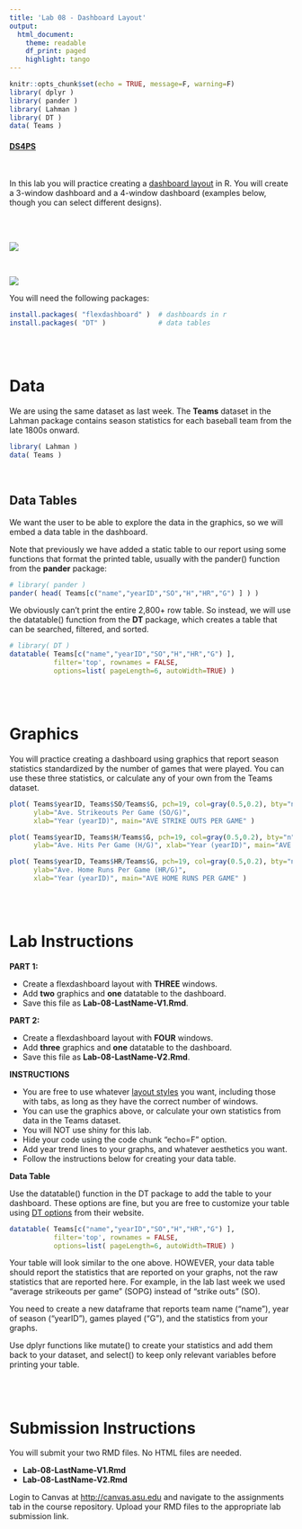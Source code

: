 ```yaml
---
title: 'Lab 08 - Dashboard Layout'
output:
  html_document:
    theme: readable
    df_print: paged
    highlight: tango
---
```


```r
knitr::opts_chunk$set(echo = TRUE, message=F, warning=F)
library( dplyr )
library( pander )
library( Lahman )
library( DT )
data( Teams )
```

#### [DS4PS](https://ds4ps.github.io/course_website/)

<br>

In this lab you will practice creating a [dashboard layout](https://rmarkdown.rstudio.com/flexdashboard/layouts.html) in R. You will create a 3-window dashboard and a 4-window dashboard (examples below, though you can select different designs).

<br><br>

![](figures/flexdashboard.png)

<br>

![](figures/flexdashboard2.png)

You will need the following packages:

```r
install.packages( "flexdashboard" )  # dashboards in r
install.packages( "DT" )             # data tables
```

<br><br>

# Data

We are using the same dataset as last week. The **Teams** dataset in the Lahman package contains season statistics for each baseball team from the late 1800s onward.


```r
library( Lahman )
data( Teams )
```

<br>

## Data Tables

We want the user to be able to explore the data in the graphics, so we will embed a data table in the dashboard. 

Note that previously we have added a static table to our report using some functions that format the printed table, usually with the pander() function from the **pander** package: 

```r
# library( pander )
pander( head( Teams[c("name","yearID","SO","H","HR","G") ] ) )
```

We obviously can't print the entire 2,800+ row table. So instead, we will use the datatable() function from the **DT** package, which creates a table that can be searched, filtered, and sorted. 

```r
# library( DT )
datatable( Teams[c("name","yearID","SO","H","HR","G") ],
           filter='top', rownames = FALSE,
           options=list( pageLength=6, autoWidth=TRUE) )
```


<br><br>

# Graphics

You will practice creating a dashboard using graphics that report season statistics standardized by the number of games that were played. You can use these three statistics, or calculate any of your own from the Teams dataset. 


```r
plot( Teams$yearID, Teams$SO/Teams$G, pch=19, col=gray(0.5,0.2), bty="n",
      ylab="Ave. Strikeouts Per Game (SO/G)", 
      xlab="Year (yearID)", main="AVE STRIKE OUTS PER GAME" )

plot( Teams$yearID, Teams$H/Teams$G, pch=19, col=gray(0.5,0.2), bty="n",
      ylab="Ave. Hits Per Game (H/G)", xlab="Year (yearID)", main="AVE HITS PER GAME" )

plot( Teams$yearID, Teams$HR/Teams$G, pch=19, col=gray(0.5,0.2), bty="n",
      ylab="Ave. Home Runs Per Game (HR/G)", 
      xlab="Year (yearID)", main="AVE HOME RUNS PER GAME" )
```




<br><br>








# Lab Instructions


**PART 1:** 

* Create a flexdashboard layout with **THREE** windows. 
* Add **two** graphics and **one** datatable to the dashboard.
* Save this file as **Lab-08-LastName-V1.Rmd**.

**PART 2:**

* Create a flexdashboard layout with **FOUR** windows. 
* Add **three** graphics and **one** datatable to the dashboard.
* Save this file as **Lab-08-LastName-V2.Rmd**.

**INSTRUCTIONS**

* You are free to use whatever [layout styles](https://rmarkdown.rstudio.com/flexdashboard/layouts.html) you want, including those with tabs, as long as they have the correct number of windows.
* You can use the graphics above, or calculate your own statistics from data in the Teams dataset.
* You will NOT use shiny for this lab.
* Hide your code using the code chunk "echo=F" option.
* Add year trend lines to your graphs, and whatever aesthetics you want. 
* Follow the instructions below for creating your data table.

**Data Table**

Use the datatable() function in the DT package to add the table to your dashboard. These options are fine, but you are free to customize your table using [DT options](https://rstudio.github.io/DT/) from their website.

```r
datatable( Teams[c("name","yearID","SO","H","HR","G") ],
           filter='top', rownames = FALSE,
           options=list( pageLength=6, autoWidth=TRUE) )
```

Your table will look similar to the one above. HOWEVER, your data table should report the statistics that are reported on your graphs, not the raw statistics that are reported here. For example, in the lab last week we used "average strikeouts per game" (SOPG) instead of "strike outs" (SO).

You need to create a new dataframe that reports team name ("name"), year of season ("yearID"), games played ("G"), and the statistics from your graphs.

Use dplyr functions like mutate() to create your statistics and add them back to your dataset, and select() to keep only relevant variables before printing your table. 


<br><br>




# Submission Instructions

You will submit your two RMD files. No HTML files are needed.

* **Lab-08-LastName-V1.Rmd**
* **Lab-08-LastName-V2.Rmd**

Login to Canvas at <http://canvas.asu.edu> and navigate to the assignments tab in the course repository. Upload your RMD files to the appropriate lab submission link.


